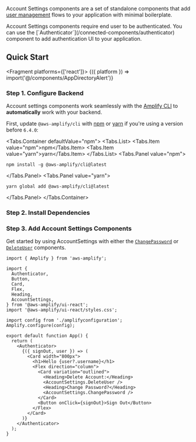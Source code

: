 

Account Settings components are a set of standalone components that add [user management](https://docs.amplify.aws/lib/auth/manageusers/q/platform/js/) flows to your application with minimal boilerplate.

<Alert variation="warning" role="none">
  Account Settings components require end user to be authenticated. You can use the [`Authenticator`](/connected-components/authenticator) component to add authentication UI to your application.
</Alert>

## Quick Start

<Fragment platforms={['react']}>
  {({ platform }) => import('@/components/AppDirectoryAlert')}
</Fragment>


### Step 1. Configure Backend

Account settings components work seamlessly with the [Amplify CLI](https://docs.amplify.aws/cli/start/install/)
to **automatically** work with your backend.

First, update `@aws-amplify/cli` with [npm](https://www.npmjs.com/) or [yarn](https://yarnpkg.com/)
if you're using a version before `6.4.0`:

<Tabs.Container defaultValue="npm">
  <Tabs.List>
    <Tabs.Item value="npm">npm</Tabs.Item>
    <Tabs.Item value="yarn">yarn</Tabs.Item>
  </Tabs.List>
<Tabs.Panel value="npm">

```shell
npm install -g @aws-amplify/cli@latest
```

</Tabs.Panel>
<Tabs.Panel value="yarn">

```shell
yarn global add @aws-amplify/cli@latest
```

</Tabs.Panel>
</Tabs.Container>

### Step 2. Install Dependencies

<InstallScripts />

### Step 3. Add Account Settings Components 

Get started by using AccountSettings with either the [`ChangePassword`](/connected-components/account-settings/change-password) or [`DeleteUser`](/connected-components/account-settings/delete-user) components.
<Example>
<ExampleCode>
```tsx
import { Amplify } from 'aws-amplify';

import {
  Authenticator,
  Button,
  Card,
  Flex,
  Heading,
  AccountSettings,
} from '@aws-amplify/ui-react';
import '@aws-amplify/ui-react/styles.css';

import config from './amplifyconfiguration';
Amplify.configure(config);

export default function App() {
  return (
    <Authenticator>
      {({ signOut, user }) => (
        <Card width="800px">
          <h1>Hello {user?.username}</h1>
          <Flex direction="column">
            <Card variation="outlined">
              <Heading>Delete Account:</Heading>
              <AccountSettings.DeleteUser />
              <Heading>Change Password?</Heading>
              <AccountSettings.ChangePassword />
            </Card>
            <Button onClick={signOut}>Sign Out</Button>
          </Flex>
        </Card>
      )}
    </Authenticator>
  );
}
```
</ExampleCode>
</Example>
